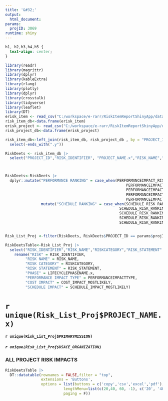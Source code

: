 ```yaml
---
title: '&#32;'
output:
  html_document: 
params:
  projID: 3069
runtime: shiny
---
```

```css
h1, h2,h3,h4,h5 {
  text-align: center;
}
```

```r
library(readr) 
library(magrittr) 
library(dplyr) 
library(kableExtra) 
library(rlang)
library(plotly)
library(dplyr)
library(crosstalk)
library(tidyverse)
library(leaflet)
library(DT)
erisk_item <- read_csv("C:/workspace/e-rarr/RiskItemReportShinyApp/data/RiskItem_FullView_Update.csv", show_col_types = FALSE)
risk_item_db<-data.frame(erisk_item)
erisk_project <- read_csv("C:/workspace/e-rarr/RiskItemReportShinyApp/data/RiskProject_FullView.csv", show_col_types = FALSE)
risk_project_db<-data.frame(erisk_project)

risk_item_db<-left_join(risk_item_db, risk_project_db , by = "PROJECT_ID")|>
  select(-ends_with(".y")) 

RiskDeets <- risk_item_db |>
  select("PROJECT_ID","RISK_IDENTIFIER", "PROJECT_NAME.x","RISK_NAME","RISKCATEGORY","RISK_STATEMENT" ,"LIFECYCLEPHASENAME.x","MILESTONE","LIKELIHOOD","DISCIPLINE", "PERFORMANCEIMPACTTYPE", "PERFORMANCEIMPACT_RISK_RANKING","COST_IMPACT_MOSTLIKELY", "SCHEDULE_IMPACT_MOSTLIKELY", "SCHEDULE_RISK_RANKING", "PRIMARYMISSION", "USACE_ORGANIZATION")



RiskDeets<-RiskDeets |>
  dplyr::mutate("PERFORMANCE RANKING" = case_when(PERFORMANCEIMPACT_RISK_RANKING == 0 ~ "",
                                                      PERFORMANCEIMPACT_RISK_RANKING == 1 ~ "Opportunity",
                                                      PERFORMANCEIMPACT_RISK_RANKING == 2 ~ "Low",
                                                      PERFORMANCEIMPACT_RISK_RANKING == 3 ~ "Moderate",
                                                      PERFORMANCEIMPACT_RISK_RANKING == 4 ~ "High"))|>
                mutate("SCHEDULE RANKING" = case_when(SCHEDULE_RISK_RANKING == 0 ~ "",
                                                   SCHEDULE_RISK_RANKING == 1 ~ "Opportunity",
                                                   SCHEDULE_RISK_RANKING == 2 ~ "Low",
                                                   SCHEDULE_RISK_RANKING == 3 ~ "Moderate",
                                                   SCHEDULE_RISK_RANKING == 4 ~ "High"))


Risk_List_Proj <-filter(RiskDeets, RiskDeets$PROJECT_ID == params$projID)

RiskDeetsTable<-Risk_List_Proj |>
  select("RISK_IDENTIFIER","RISK_NAME","RISKCATEGORY","RISK_STATEMENT" ,"LIFECYCLEPHASENAME.x","MILESTONE","LIKELIHOOD","DISCIPLINE", "PERFORMANCEIMPACTTYPE", "PERFORMANCE RANKING", "COST_IMPACT_MOSTLIKELY", "SCHEDULE_IMPACT_MOSTLIKELY", "SCHEDULE RANKING")|>
    rename("RISK" = RISK_IDENTIFIER,
         "RISK NAME" = RISK_NAME,
         "RISK CATEGORY" = RISKCATEGORY,
         "RISK STATEMENT" = RISK_STATEMENT,
         "PHASE" = LIFECYCLEPHASENAME.x,
         "PERFORMANCE IMPACT TYPE" = PERFORMANCEIMPACTTYPE,
         "COST IMPACT" = COST_IMPACT_MOSTLIKELY,
         "SCHEDULE IMPACT" = SCHEDULE_IMPACT_MOSTLIKELY)

```

# `r unique(Risk_List_Proj$PROJECT_NAME.x)`

#### `r unique(Risk_List_Proj$PRIMARYMISSION)`

##### `r unique(Risk_List_Proj$USACE_ORGANIZATION)`

### ALL PROJECT RISK IMPACTS
```r
RiskDeetsTable |>
  DT::datatable(rownames = FALSE,filter = "top",
                extensions = 'Buttons', 
                options = list(buttons = c('copy','csv','excel','pdf'),
                          lengthMenu=list(c(20,40, 60, -1), c('20', '40', '60', 'All')),
                          paging = F))
```

